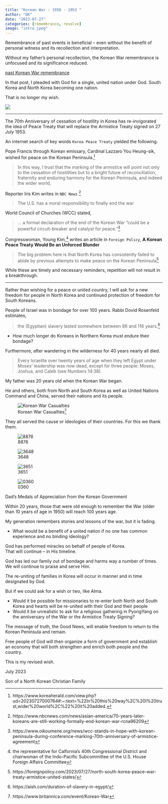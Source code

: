 ```yaml
---
title: "Korean War : 1950 - 1953 "
author: "DK"
date: "2023-07-27"
categories: [remembrance, resolve]
image: "intro.jpeg"
---
```


Remembrance of past events is beneficial -- even without the benefit of personal witness and its recollection and interpretation.

Without my father's personal recollection, the Korean War remembrance is unfocused and its significance reduced.

[past Korean War remembrance](https://oakhi.github.io/Life-Begins-When/posts/20230530%20Reunite/)

In that post, I pleaded with God for a single, united nation under God.  South Korea and North Korea becoming one nation.

That is no longer my wish.

![](main.JPG)

---

The 70th Anniversary of cessation of hostility in Korea has re-invigorated the idea of Peace Treaty that will replace the Armistice Treaty signed on 27 July 1953.

An internet search of key words `Korea Peace Treaty` yielded the following.

Pope Francis through Korean emissary, Cardinal Lazzaro You Heung-sik, wished for peace on the Korean Peninsula.^[https://www.koreaherald.com/view.php?ud=20230727000764#:~:text=%22In%20this%20way%2C%20I%20trust,wider%20world%2C%22%20it%20added.]

> In this way, I trust that the marking of the armistice will point not only to the cessation of hostilities but to a bright future of reconciliation, fraternity and enduring harmony for the Korean Peninsula, and indeed the wider world,

Reporter Iris Kim writes in `NBC News` ^[https://www.nbcnews.com/news/asian-america/70-years-later-koreans-are-still-working-formally-end-korean-war-rcna96209]

> The U.S. has a moral responsibility to finally end the war

World Council of Churches (WCC) stated,

> ... a formal declaration of the end of the Korean War “could be a powerful circuit-breaker and catalyst for peace.”^[https://www.oikoumene.org/news/wcc-stands-in-hope-with-korean-peninsula-during-conference-marking-70th-anniversary-of-armistice-agreement]

Congresswoman, Young Kim,^[the representative for Calfornia’s 40th Congressional District and chairwoman of the Indo-Pacific Subcommittee of the U.S. House Foreign Affairs Committee] writes an article in `Foreign Policy`, **A Korean Peace Treaty Would Be an Unforced Blunder** 

> The big problem here is that North Korea has consistently failed to abide by previous attempts to make peace on the Korean Peninsula^[https://foreignpolicy.com/2023/07/27/north-south-korea-peace-war-treaty-armistice-united-states/]

While these are timely and necessary reminders, repetition will not result in a breakthrough.

---

Rather than wishing for a peace or united country, I will ask for a new freedom for people in North Korea and continued protection of freedom for South Koreans.

People of Israel was in bondage for over 100 years.  Rabbi Dovid Rosenfeld estimates, 

> the (Egyptian) slavery lasted somewhere between 86 and 116 years.^[https://aish.com/duration-of-slavery-in-egypt/]

- How much longer do Koreans in Northern Korea must endure their bondage?

Furthermore, after wandering in the wilderness for 40 years nearly all died.

> Every Israelite over twenty years of age when they left Egypt under Moses’ leadership was now dead, except for three people: Moses, Joshua, and Caleb (see Numbers 14:38).

My father was 20 years old when the Korean War began.

He and others, both from North and South Korea as well as United Nations Command and China, served their nations and its people.

![Korean War Casualties^[https://www.britannica.com/event/Korean-War]](landscape.png)

They all served the cause or ideologies of their countries.
For this we thank them.

::: {#fig-medals layout-ncol=2}  

![8876](IMG_8876.jpg){#fig-8876}  

![3648](IMG_3648.jpg){#fig-3648}  

![3651](IMG_3651.jpg){#fig-3651}  

![0360](IMG_0360.JPG){#fig-0360}  

Dad's Medals of Appreciation from the Korean Government
:::

Within 20 years, those that were old enough to remember the War (older than 10 years of age in 1950) will reach 100 years age.

My generation remembers stories and lessons of the war, but it is fading.

- What would be a benefit of a united nation if no one has common experience and no binding ideology?

God has performed miracles on behalf of people of Korea.  
That will continue -- in His timeline.

God has led our family out of bondage and harms way a number of times.  
We will continue to praise and serve Him.

The re-uniting of families in Korea will occur in manner and in time designated by God.

But if we could ask for a wish or two, like Alma.

- Would it be possible for missionaries to re-enter both North and South Korea and hearts will be re-united with their God and their people
- Would it be unrealistic to ask for a religious gathering in PyongYang on the anniversary of the War or the Armistice Treaty Signing?

The message of truth, the Good News, will enable freedom to return to the Korean Peninsula and remain.

Free people of God will then organize a form of government and establish an economy that will both strengthen and enrich both people and the country.

This is my revised wish.

July 2023

Son of a North Korean Christian Family